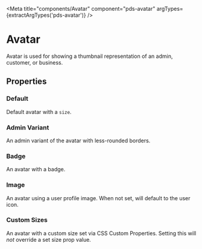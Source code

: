 


<Meta title="components/Avatar" component="pds-avatar" argTypes={extractArgTypes('pds-avatar')} />

# Avatar

Avatar is used for showing a thumbnail representation of an admin, customer, or business.

## Properties

<ArgsTable of="pds-avatar" />

### Default

Default avatar with a `size`.

<Story story={stories.Default} />

<Canvas>
  <pds-avatar></pds-avatar>
</Canvas>

### Admin Variant

An admin variant of the avatar with less-rounded borders.

<Canvas>
  <Story story={stories.AdminVariant} />
</Canvas>

### Badge

An avatar with a badge.

<Canvas>
  <Story story={stories.Badge} />
</Canvas>

### Image

An avatar using a user profile image. When not set, will default to the user icon.

<Canvas>
  <Story story={stories.Image} />
</Canvas>

### Custom Sizes

An avatar with a custom size set via CSS Custom Properties. Setting this will _not_ override a set size prop value.
